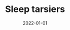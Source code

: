 ---
cover: "./image.png"
date: "2022-01-01"
title: "Sleep tarsiers"
defer: false
slug: "/sleep"
areas: 
   - .
---